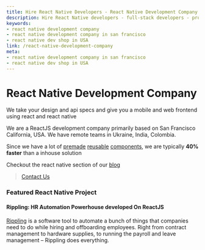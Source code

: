 ```yaml
---
title: Hire React Native Developers - React Native Development Company | Codebrahma
description: Hire React Native developers - full-stack developers - prominent to craft custom React native apps at Codebrahma. We only implement what's best for your product.
keywords:
- react native development company
- react native development company in san francisco
- react native dev shop in USA
link: /react-native-development-company
meta:
- react native development company in san francisco
- react native dev shop in USA
---
```


# React Native Development Company

We take your design and api specs and give you a mobile and 
web frontend using react and react native

We are a ReactJS development company primarily 
based on San Francisco California, USA.
We have remote teams in Ukraine, India, Colombia.

Since we have a lot of 
[premade](https://github.com/Codebrahma/React-Native-Restaurant-App)
[reusable](https://github.com/Codebrahma/react-lite-ui/) 
[components](https://github.com/Codebrahma/cb-react-forms),
we are typically **40% faster** than a inhouse solution

Checkout the react native section of our [blog](/category/react-native)

> [Contact Us](/contact)

### Featured React Native Project

#### Rippling: HR Automation Powerhouse developed On ReactJS
[Rippling](/rippling) is a software tool to automate a bunch of things that companies need to do while hiring and offboarding employees. Right from contract management to hardware supplies, to running the payroll and leave management – Rippling does everything.
